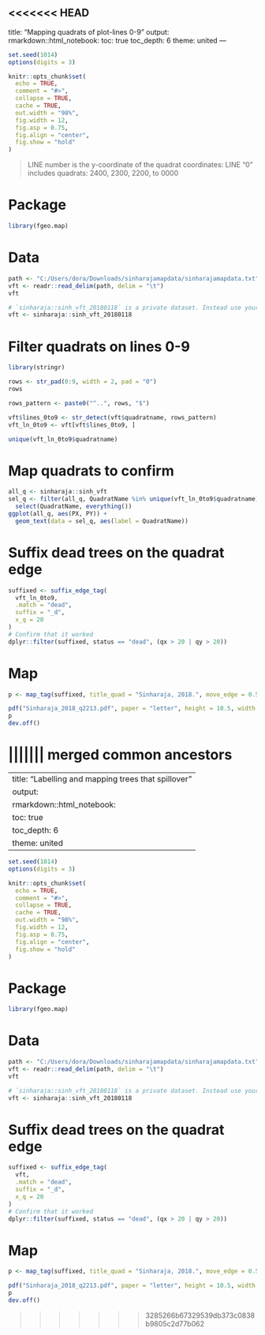 <<<<<<< HEAD
---
title: "Mapping quadrats of plot-lines 0-9"
output:
  rmarkdown::html_notebook:
    toc: true
    toc_depth: 6
    theme: united
---

```r
set.seed(1014)
options(digits = 3)

knitr::opts_chunk$set(
  echo = TRUE,
  comment = "#>",
  collapse = TRUE,
  cache = TRUE,
  out.width = "98%", 
  fig.width = 12, 
  fig.asp = 0.75,
  fig.align = "center",
  fig.show = "hold"
)
```

> LINE number is the y-coordinate of the quadrat coordinates:  LINE “0” includes quadrats: 2400, 2300, 2200, to 0000

# Package

```r
library(fgeo.map)
```

# Data

```r
path <- "C:/Users/dora/Downloads/sinharajamapdata/sinharajamapdata.txt"
vft <- readr::read_delim(path, delim = "\t")
vft
```

```r
# `sinharaja::sinh_vft_20180118` is a private dataset. Instead use your data.
vft <- sinharaja::sinh_vft_20180118
```

# Filter quadrats on lines 0-9

```r
library(stringr)

rows <- str_pad(0:9, width = 2, pad = "0")
rows
```

```r
rows_pattern <- paste0("^..", rows, "$")

vft$lines_0to9 <- str_detect(vft$quadratname, rows_pattern)
vft_ln_0to9 <- vft[vft$lines_0to9, ]

unique(vft_ln_0to9$quadratname)
```

# Map quadrats to confirm

```r
all_q <- sinharaja::sinh_vft
sel_q <- filter(all_q, QuadratName %in% unique(vft_ln_0to9$quadratname)) %>% 
  select(QuadratName, everything())
ggplot(all_q, aes(PX, PY)) +
  geom_text(data = sel_q, aes(label = QuadratName))
```

# Suffix dead trees on the quadrat edge

```r
suffixed <- suffix_edge_tag(
  vft_ln_0to9,
  .match = "dead",
  suffix = "_d",
  x_q = 20
)
# Confirm that it worked
dplyr::filter(suffixed, status == "dead", (qx > 20 | qy > 20))
```

# Map

```r
p <- map_tag(suffixed, title_quad = "Sinharaja, 2018.", move_edge = 0.5)

pdf("Sinharaja_2018_q2213.pdf", paper = "letter", height = 10.5, width = 8)
p
dev.off()
```

||||||| merged common ancestors
=======
---
title: "Labelling and mapping trees that spillover"
output:
  rmarkdown::html_notebook:
    toc: true
    toc_depth: 6
    theme: united
---

```r
set.seed(1014)
options(digits = 3)

knitr::opts_chunk$set(
  echo = TRUE,
  comment = "#>",
  collapse = TRUE,
  cache = TRUE,
  out.width = "98%", 
  fig.width = 12, 
  fig.asp = 0.75,
  fig.align = "center",
  fig.show = "hold"
)
```

# Package

```r
library(fgeo.map)
```

# Data

```r
path <- "C:/Users/dora/Downloads/sinharajamapdata/sinharajamapdata.txt"
vft <- readr::read_delim(path, delim = "\t")
vft
```

```r
# `sinharaja::sinh_vft_20180118` is a private dataset. Instead use your data.
vft <- sinharaja::sinh_vft_20180118
```

# Suffix dead trees on the quadrat edge

```r
suffixed <- suffix_edge_tag(
  vft,
  .match = "dead",
  suffix = "_d",
  x_q = 20
)
# Confirm that it worked
dplyr::filter(suffixed, status == "dead", (qx > 20 | qy > 20))
```

# Map

```r
p <- map_tag(suffixed, title_quad = "Sinharaja, 2018.", move_edge = 0.5)

pdf("Sinharaja_2018_q2213.pdf", paper = "letter", height = 10.5, width = 8)
p
dev.off()
```

>>>>>>> 3285266b67329539db373c0838b9805c2d77b062
